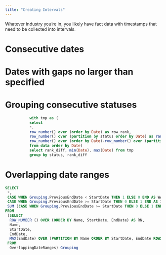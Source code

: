 ```yaml
---
title: "Creating Intervals"
---
```


Whatever industry you're in, you likely have fact data with timestamps that need to be collected into intervals.

# Consecutive dates

# Dates with gaps no larger than specified 

# Grouping consecutive statuses

```.sql

           with tmp as (
           select
           *,
           row_number() over (order by Date) as row_rank,
           row_number() over (partition by status order by Date) as rank,
           row_number() over (order by Date)-row_number() over (partition by status order by Date) as rank_diff
           from data order by Date)
           select rank_diff, min(Date), max(Date) from tmp
           group by status, rank_diff

```

# Overlapping date ranges

```.sql

SELECT
 *,
 CASE WHEN Grouping.PreviousEndDate < StartDate THEN 1 ELSE 0 END AS WAT,
 CASE WHEN Grouping.PreviousEndDate >= StartDate THEN 0 ELSE 1 END AS IslandStartInd,
 SUM (CASE WHEN Grouping.PreviousEndDate >= StartDate THEN 0 ELSE 1 END) OVER (ORDER BY Grouping.RN) AS IslandId
FROM
 (SELECT
  ROW_NUMBER () OVER (ORDER BY Name, StartDate, EndDate) AS RN,
  Name,
  StartDate,
  EndDate,
  MAX(EndDate) OVER (PARTITION BY Name ORDER BY StartDate, EndDate ROWS BETWEEN UNBOUNDED PRECEDING AND 1 PRECEDING) AS PreviousEndDate,
 FROM
  OverlappingDateRanges) Grouping

```


